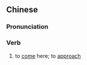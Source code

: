 {{also|走来}}
==Chinese==
{{zh-forms|s=走来}}

===Pronunciation===
{{zh-pron
|m=zǒulái
|cat=v
}}

===Verb===
{{zh-verb}}

# to [[come]] here; to [[approach]]